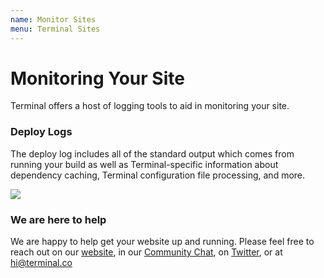 ```yaml
---
name: Monitor Sites
menu: Terminal Sites
---
```


# Monitoring Your Site
Terminal offers a host of logging tools to aid in monitoring your site.
### Deploy Logs
The deploy log includes all of the standard output which comes from running your build as well as Terminal-specific information about dependency caching, Terminal configuration file processing, and more. 

![](deployLog.png)
### We are here to help

We are happy to help get your website up and running. Please feel free to reach out on our [website](https://terminal.co), in our [Community Chat](https://join.slack.com/t/terminal-public/shared_invite/enQtOTM1MjQ3NTExMDU3LTNkYjU1ZGJhZGUyYjgwN2I3OThjY2U5OThlMGY2MGY0OGYxMDI1OWIwMTMwYzViZGY4ZGU0NDA0YmY4ZjVhOTg), on [Twitter](https://twitter.com/terminaldotco), or at hi@terminal.co 